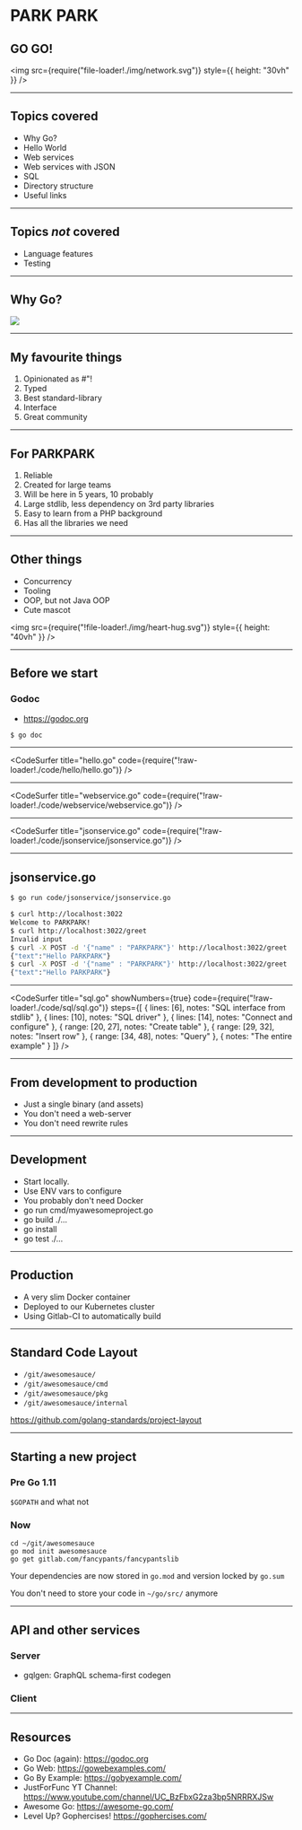 
# PARK PARK

## GO GO!

<img
  src={require("file-loader!./img/network.svg")}
  style={{ height: "30vh" }}
/>

---

## Topics covered

- Why Go?
- Hello World
- Web services
- Web services with JSON
- SQL
- Directory structure
- Useful links

---

## Topics _not_ covered

- Language features
- Testing

---

## Why Go?

<Appear>
  <img
    src={require("!file-loader!./img/gotham.svg")}
    style={{ width: "80vw" }}
  />
</Appear>

---

## My favourite things

1. Opinionated as #"!
2. Typed
3. Best standard-library
4. Interface
5. Great community

---

## For PARKPARK

1. Reliable
2. Created for large teams
3. Will be here in 5 years, 10 probably
4. Large stdlib, less dependency on 3rd party libraries
5. Easy to learn from a PHP background
6. Has all the libraries we need

---

## Other things

- Concurrency
- Tooling
- OOP, but not Java OOP
- Cute mascot

<img
  src={require("!file-loader!./img/heart-hug.svg")}
  style={{ height: "40vh" }}
/>

---

## Before we start

### Godoc

- https://godoc.org

```bash
$ go doc
```

---

<CodeSurfer
  title="hello.go"
  code={require("!raw-loader!./code/hello/hello.go")}
/>

---

<CodeSurfer
  title="webservice.go"
  code={require("!raw-loader!./code/webservice/webservice.go")}
/>

---

<CodeSurfer
  title="jsonservice.go"
  code={require("!raw-loader!./code/jsonservice/jsonservice.go")}
/>

---

## jsonservice.go

```bash
$ go run code/jsonservice/jsonservice.go
```

```bash
$ curl http://localhost:3022
Welcome to PARKPARK!
$ curl http://localhost:3022/greet
Invalid input
$ curl -X POST -d '{"name" : "PARKPARK"}' http://localhost:3022/greet
{"text":"Hello PARKPARK"}
$ curl -X POST -d '{"name" : "PARKPARK"}' http://localhost:3022/greet
{"text":"Hello PARKPARK"}
```

---

<CodeSurfer
  title="sql.go"
  showNumbers={true}
  code={require("!raw-loader!./code/sql/sql.go")}
  steps={[
    { lines: [6], notes: "SQL interface from stdlib" },
    { lines: [10], notes: "SQL driver" },
    { lines: [14], notes: "Connect and configure" },
    { range: [20, 27], notes: "Create table" },
    { range: [29, 32], notes: "Insert row" },
    { range: [34, 48], notes: "Query" },
    { notes: "The entire example" }
  ]}
/>

---

## From development to production

- Just a single binary (and assets)
- You don't need a web-server
- You don't need rewrite rules

---

## Development

- Start locally.
- Use ENV vars to configure
- You probably don't need Docker
- go run cmd/myawesomeproject.go
- go build ./...
- go install
- go test ./...

---

## Production

- A very slim Docker container
- Deployed to our Kubernetes cluster
- Using Gitlab-CI to automatically build

---

## Standard Code Layout

- `/git/awesomesauce/`
- `/git/awesomesauce/cmd`
- `/git/awesomesauce/pkg`
- `/git/awesomesauce/internal`

https://github.com/golang-standards/project-layout

---

## Starting a new project

### Pre Go 1.11

`$GOPATH` and what not

### Now

```
cd ~/git/awesomesauce
go mod init awesomesauce
go get gitlab.com/fancypants/fancypantslib
```

Your dependencies are now stored in `go.mod` and version locked by `go.sum`

You don't need to store your code in `~/go/src/` anymore

---

## API and other services

### Server

- gqlgen: GraphQL schema-first codegen

### Client

---

## Resources

- Go Doc (again): https://godoc.org
- Go Web: https://gowebexamples.com/
- Go By Example: https://gobyexample.com/
- JustForFunc YT Channel: https://www.youtube.com/channel/UC_BzFbxG2za3bp5NRRRXJSw
- Awesome Go: https://awesome-go.com/
- Level Up? Gophercises! https://gophercises.com/
